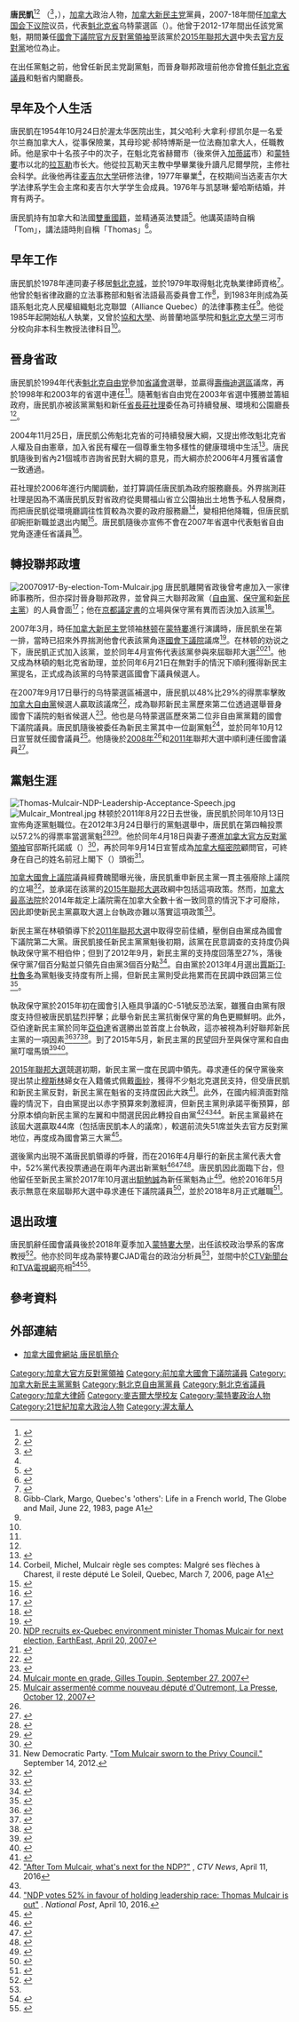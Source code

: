 {{noteTA|G1=地名|G2=Canada
|1=zh-hans:蒙特利尔;zh-hk:滿地可;zh-tw:蒙特婁;
|2=zh-hans:麦吉尔;zh-hk:麥基爾;zh-tw:麥基爾;
|4=zh-cn:特鲁多;zh-hk:杜魯多;zh-tw:杜魯道
}}
{{Infobox officeholder
| name          = 唐民凱 <br>Tom Mulcair {{post-nominals|country=CAN|PC|size=100%}}
| caption       =
| image         = Thomas Mulcair 2015 (cropped).jpg
| country       = {{CAN}}
| office1       = [[File:NDP-NPD_Canada.svg|60px]]  [[加拿大新民主黨|加拿大新民主黨]]領袖
| term_start1   = 2012年3月24日
| term_end1     = 2017年10月1日
| predecessor1  = [[妮科爾·特梅爾|妮科爾·特梅爾]]（臨時）
| successor1    = [[駔勉誠|駔勉誠]]
| office2       = [[加拿大官方反對黨領袖|加拿大官方反對黨領袖]]
| term_start2   = 2012年3月24日
| term_end2     = 2015年11月4日
| predecessor2  = [[妮科爾·特梅爾|妮科爾·特梅爾]]（臨時）
| successor2    = [[羅娜·安布羅斯|羅娜·安布羅斯]]（臨時）
| office3       = [[加拿大國會下議院|加拿大國會下議院]]議員
| constituency3 = 乌特蒙
| term_start3   = 2007年9月17日
| term_end3     = 2018年8月3日
| predecessor3  = Jean Lapierre
| successor3    = Rachel Bendayan
| office4       = 魁北克省環境廳長
| term_start4   = 2003年4月
| term_end4     = 2006年2月27日
| predecessor4  = André Boisclair
| successor4    = Claude Béchard
| office5       = [[魁北克省議會|魁北克省議會]]議員
| constituency5 = [[壽米蒂|壽梅迪]]
| term_start5   = 1994年9月12日
| term_end5     = 2007年3月26日
| predecessor5  = Lise Bacon
| successor5    = Guy Ouellette
| birth_name    = Thomas Joseph Mulcair
| birth_date    = {{birth date and age|1954|10|24}}<ref name="Star120323">{{cite web|url=http://www.thestar.com/news/canada/politics/article/1151220--ndp-leadership-thomas-mulcair-stress-his-track-record?bn=1 |title=NDP leadership: Thomas Mulcair says he's ready for a tough job |publisher=Toronto Star |date=2012-03-23 |accessdate=2012-03-27}}</ref>   
| birth_place   = {{CAN}}[[渥太华|渥太华]]
| death_date    =
| death_place   =
| religion      = [[天主教|天主教]]
| profession    = 律師
| spouse        = {{Marriage|Catherine Pinhas|1976}}
| children      = 2
| party         = [[File:NDP-NPD_Canada.svg|60px]] [[加拿大新民主党|新民主党]]
| otherparty    = [[魁北克自由黨|魁北克自由黨]]（1994年-2007年）
| alma_mater    = [[麥基爾大學|麥基爾大學]]
}}
'''唐民凱'''<ref>{{cite web|url=http://tor.worldjournal.com/view/full_to/18722114/article-NDP%E9%BB%A8%E9%AD%81-%E6%9C%89%E4%B8%AD%E6%96%87%E5%90%8D%E4%BA%86?instance=to_bull_left1|title=NDP黨魁 有中文名了|publisher=世界新聞網|date=2012-05-25|accessdate=2012-05-25|archiveurl=https://archive.today/20120723012651/http://tor.worldjournal.com/view/full_to/18722114/article-NDP%E9%BB%A8%E9%AD%81-%E6%9C%89%E4%B8%AD%E6%96%87%E5%90%8D%E4%BA%86?instance=to_bull_left1|archivedate=2012-07-23|dead-url=yes}}</ref><ref>{{Cite web|title=I would like to extend my best wishes to all Canadians celebrating the Lunar New Year.|url=https://www.facebook.com/watch/?v=952946181459921|work=Facebook|author=Tom Mulcair|accessdate=2019-04-21}}</ref> {{post-nominals|country=CAN|PC}}（{{lang|en|Thomas Joseph "Tom" Mulcair}}<ref>{{cite news|url=http://www.themonitor.ca/Living/World/2007-09-26/article-649807/Mulcair-makes-believers-of-us-with-historic-by-election-victory/1|title=Mulcair makes believers of us with historic by-election victory|publisher=The Monitor|date=September 26, 2007|accessdate=March 25, 2012|archive-url=https://web.archive.org/web/20110826191257/http://www.themonitor.ca/Living/World/2007-09-26/article-649807/Mulcair-makes-believers-of-us-with-historic-by-election-victory/1|archive-date=2011-08-26|dead-url=yes}}</ref>，{{bd|1954年|10月24日|||catIdx=Mulcair, Thomas}}），[[加拿大|加拿大]]政治人物，[[加拿大新民主党|加拿大新民主党]]黨員，2007-18年間任[[加拿大国会下议院|加拿大国会下议院]]议员，代表[[魁北克省|魁北克省]]乌特蒙選區（{{lang|fr|Outremont}}）。他曾于2012-17年間出任該党黨魁，期間兼任[[加拿大官方反對黨領袖|國會下議院官方反對黨領袖]]至該黨於[[2015年加拿大國會下議院選舉|2015年聯邦大選]]中失去[[官方反對黨_(加拿大)|官方反對黨]]地位為止。

在出任黨魁之前，他曾任新民主党副黨魁，而晉身聯邦政壇前他亦曾擔任[[魁北克省議會|魁北克省議員]]和魁省内閣廳長。

==早年及个人生活==
唐民凱在1954年10月24日於渥太华医院出生，其父哈利·大拿利·缪凯尔是一名爱尔兰裔加拿大人，從事保險業，其母珍妮·郝特博斯是一位法裔加拿大人，任職教師。他是家中十名孩子中的次子，在魁北克省赫爾市（後來併入[[加蒂諾|加蒂諾]]市）和[[蒙特婁|蒙特婁]]市以北的[[拉瓦勒_(魁北克)|拉瓦勒]]市长大。他從拉瓦勒天主教中學畢業後升讀凡尼爾學院，主修社会科学。此後他再往[[麦吉尔大学|麦吉尔大学]]研修法律，1977年畢業<ref name="Star120323"/>，在校期间当选麦吉尔大学法律系学生会主席和麦吉尔大学学生会成員。1976年与凯瑟琳·颦哈斯结婚，并育有两子。

唐民凱持有加拿大和法國[[雙重國籍|雙重國籍]]，並精通英法雙語<ref>{{cite news|url=http://www.cbc.ca/news/canada/montreal/story/2012/01/17/pol-thomas-mulcair-france.html|title=Thomas Mulcair defends dual citizenship|publisher=CBC News|agency=The Canadian Press|date=17 Jan 2012|accessdate=18 July 2014|archive-date=2012-04-29|archive-url=https://web.archive.org/web/20120429210632/http://www.cbc.ca/news/canada/montreal/story/2012/01/17/pol-thomas-mulcair-france.html|dead-url=no}}</ref>。他講英語時自稱「Tom」，講法語時則自稱「Thomas」<ref>{{cite news|url=http://www.cbc.ca/news/politics/french-language-debate-five-party-leaders-1.3242417|title=French-language debate triggers hot exchanges on niqab, economy, national unity|publisher=CBC News|date=2015-09-24|accessdate=2016-04-12|archive-date=2020-11-06|archive-url=https://web.archive.org/web/20201106232753/https://www.cbc.ca/news/politics/french-language-debate-five-party-leaders-1.3242417|dead-url=no}}</ref>。

==早年工作==
唐民凱於1978年連同妻子移居[[魁北克城|魁北克城]]，並於1979年取得魁北克執業律師資格<ref>{{cite web |url=http://thomasmulcair.ca/site/about/?lang=en |title=À propos de Thomas |publisher=Thomasmulcair.ca |date=1977-07-26 |accessdate=2011-10-16 |deadurl=yes |archiveurl=https://web.archive.org/web/20111022223057/http://www.thomasmulcair.ca/site/about/?lang=en |archivedate=2011-10-22 }}</ref>。他曾於魁省律政廳的立法事務部和魁省法語最高委員會工作<ref>Gibb-Clark, Margo, Quebec's 'others': Life in a French world, The Globe and Mail, June 22, 1983, page A1</ref>，到1983年則成為英語系魁北克人民權組織魁北克聯盟（Alliance Quebec）的法律事務主任<ref name="Star120323"/>。他從1985年起開始私人執業，又曾於[[協和大學_(加拿大)|協和大學]]、尚普蘭地區學院和[[魁北克大學|魁北克大學]]三河市分校向非本科生教授法律科目<ref name="Star120323"/>。

==晉身省政==
唐民凱於1994年代表[[魁北克自由党|魁北克自由党]]參加[[魁北克省議會|省議會]]選舉，並贏得[[壽米蒂|壽梅迪選區]]議席，再於1998年和2003年的省選中連任<ref name="Star120323"/>。隨著魁省自由党在2003年省選中獲勝並籌組政府，唐民凱亦被該黨黨魁和新任[[魁北克省省長|省長]][[莊社理|莊社理]]委任為可持續發展、環境和公園廳長<ref name="Star120323"/>。

2004年11月25日，唐民凱公佈魁北克省的可持續發展大綱，又提出修改魁北克省人權及自由憲章，加入省民有權在一個尊重生物多樣性的健康環境中生活<ref>{{cite web |url=http://www.mddep.gouv.qc.ca/communiques_en/c20041125-dd.htm |title=Sustainable Development: Because Quality of Life Counts!, Press Release, November 25, 2004 |publisher=Mddep.gouv.qc.ca |date=2004-11-25 |accessdate=2010-06-05 |archive-date=2011-06-15 |archive-url=https://web.archive.org/web/20110615234736/http://www.mddep.gouv.qc.ca/communiques_en/c20041125-dd.htm |dead-url=no }}</ref>。唐民凱隨後到省內21個城市咨詢省民對大綱的意見，而大綱亦於2006年4月獲省議會一致通過。

莊社理於2006年進行内閣調動，並打算調任唐民凱為政府服務廳長。外界揣測莊社理是因為不滿唐民凱反對省政府從奧爾福山省立公園抽出土地售予私人發展商，而把唐民凱從環境廳調往性質較為次要的政府服務廳<ref>Corbeil, Michel, Mulcair règle ses comptes: Malgré ses flèches à Charest, il reste député Le Soleil, Quebec, March 7, 2006, page A1</ref>，變相把他降職，但唐民凱卻婉拒新職並退出内閣<ref>{{cite web |last=Gazette |first=The |url=http://www.canada.com/montrealgazette/news/story.html?id=c5ad812f-0622-47de-959c-b4d36eab096c&k=76257 |title=Mulcair quits in a huff, The Gazette, February 28, 2006 |publisher=Canada.com |date=2006-02-28 |accessdate=2010-06-05 |deadurl=yes |archiveurl=https://web.archive.org/web/20121025121019/http://www.canada.com/montrealgazette/news/story.html?id=c5ad812f-0622-47de-959c-b4d36eab096c&k=76257 |archivedate=2012-10-25 }}</ref>。唐民凱隨後亦宣佈不會在2007年省選中代表魁省自由党角逐連任省議員<ref>{{cite web |url=http://www.newswire.ca/en/releases/archive/February2007/20/c2531.html |title=Mulcair will not be a Liberal candidate in the next election (press release distributed by Canada NewsWire), February 20, 2007 |publisher=Newswire.ca |date=2010-05-28 |accessdate=2010-06-05 |archive-date=2011-06-09 |archive-url=https://web.archive.org/web/20110609195757/http://www.newswire.ca/en/releases/archive/February2007/20/c2531.html |dead-url=no }}</ref>。

==轉投聯邦政壇==
[[File:20070917-By-election-Tom-Mulcair.jpg|thumb]]
唐民凱離開省政後曾考慮加入一家律師事務所，但亦探討晉身聯邦政界，並曾與三大聯邦政黨（[[加拿大自由黨|自由黨]]、[[加拿大保守黨|保守黨]]和[[加拿大新民主黨|新民主黨]]）的人員會面<ref>{{cite news|url=http://www.macleans.ca/politics/ottawa/mulcairs-secret-meetings-with-the-tories/|title=Mulcair's secret meetings with the Tories|date=June 29, 2015|publisher=《[[麥克林|麥克林]]》雜誌|first=Martin|last=Patriquin|accessdate=June 29, 2015|archive-date=2020-12-19|archive-url=https://web.archive.org/web/20201219063536/https://www.macleans.ca/politics/ottawa/mulcairs-secret-meetings-with-the-tories/|dead-url=no}}</ref>；他在[[京都議定書|京都議定書]]的立場與保守黨有異而否決加入該黨<ref>{{cite news|url=http://news.nationalpost.com/news/canada/canadian-politics/top-federal-conservatives-back-tom-mulcairs-explanation-for-2007-talks-contradicting-macleans-report|date=July 4, 2015|title=Top federal Conservatives back Tom Mulcair's explanation for 2007 talks, contradicting Maclean's report|publisher=National Post|first=Peter |last=O'Neil|accessdate=July 5, 2015}}</ref>。

2007年3月，時任[[加拿大新民主党|加拿大新民主党]]领袖[[杰克·林顿|林顿]]在[[蒙特婁|蒙特婁]]進行演講時，唐民凱坐在第一排，當時已招來外界揣測他會代表該黨角逐[[加拿大國會下議院|國會下議院]]議席<ref>{{Cite web |url=http://www.cyberpresse.ca/article/20070312/CPACTUALITES/70312158/6488/CPACTUALITES |title=Mulcair courtisé par quatre partis fédéraux, La Presse, March 12, 2007 |accessdate=2012-03-27 |archive-date=2007-09-29 |archive-url=https://web.archive.org/web/20070929144522/http://www.cyberpresse.ca/article/20070312/CPACTUALITES/70312158/6488/CPACTUALITES |dead-url=yes }}</ref>。在林顿的劝说之下，唐民凱正式加入該黨，並於同年4月宣佈代表該黨參與來屆聯邦大選<ref>[http://canadaeast.com/ce2/docroot/article.php?articleID=130492 NDP recruits ex-Quebec environment minister Thomas Mulcair for next election, EarthEast, April 20, 2007]{{dead link|date=2017年12月 |bot=InternetArchiveBot |fix-attempted=yes }}</ref><ref>{{Cite web |url=http://www.cyberpresse.ca/article/20070420/CPACTUALITES/70420014/1019/CPACTUALITES |title=Mulcair sera candidat pour le NPD, La Presse, April 20, 2007 |accessdate=2012-03-27 |archive-date=2007-09-29 |archive-url=https://web.archive.org/web/20070929140520/http://www.cyberpresse.ca/article/20070420/CPACTUALITES/70420014/1019/CPACTUALITES |dead-url=yes }}</ref>。他又成為林頓的魁北克省助理，並於同年6月21日在無對手的情況下順利獲得新民主黨提名，正式成為該黨的乌特蒙選區國會下議員候選人。

在2007年9月17日舉行的乌特蒙選區補選中，唐民凱以48%比29%的得票率擊敗[[加拿大自由黨|加拿大自由黨]]候選人贏取該議席<ref name="CBC070918">{{cite news|url=http://www.cbc.ca/news/canada/montreal/ndp-grabs-seat-tories-vindicated-in-byelections-1.632229|title=Mulcair NDP grabs seat, Tories vindicated in byelections|date=2007-09-18|publisher=CBC News|accessdate=2016-04-11|archive-date=2016-10-01|archive-url=https://web.archive.org/web/20161001085852/http://www.cbc.ca/news/canada/montreal/ndp-grabs-seat-tories-vindicated-in-byelections-1.632229|dead-url=no}}</ref>，成為聯邦新民主黨歷來第二位透過選舉晉身國會下議院的魁省候選人<ref name="CBC081015">{{cite news|url=http://www.cbc.ca/news/canada/mulcair-clinches-outremont-for-ndp-1.730810|title=Mulcair clinches Outremont for NDP|date=2008-10-15|publisher=CBC News|first=Corinne|last=Smith|accessdate=2016-04-11|archive-date=2016-04-21|archive-url=https://web.archive.org/web/20160421195637/http://www.cbc.ca/news/canada/mulcair-clinches-outremont-for-ndp-1.730810|dead-url=no}}</ref>。他也是乌特蒙選區歷來第二位非自由黨黨籍的國會下議院議員。唐民凱隨後被委任為新民主黨其中一位副黨魁<ref>[http://www.cyberpresse.ca/article/20070927/CPACTUALITES/70927092/0/undefined?nocache=1190909473204 Mulcair monte en grade, Gilles Toupin, September 27, 2007]{{Dead link}}</ref>，並於同年10月12日宣誓就任國會議員<ref>[http://www.cyberpresse.ca/article/20071012/CPACTUALITES/71012086/1025/CPACTUALITES Mulcair assermenté comme nouveau député d'Outremont, La Presse, October 12, 2007]{{Dead link}}</ref>。他隨後於[[2008年加拿大國會下議院選舉|2008年]]<ref name="CBC081015"/>和[[2011年加拿大國會下議院選舉|2011年]]聯邦大選中順利連任國會議員<ref>{{cite web |url=http://enr.elections.ca/ElectoralDistricts_e.aspx?type=1&criteria=h3g1a7 |title=Elections Canada - Electoral Districts |publisher=Enr.elections.ca |date= |accessdate=2011-05-02 |archive-date=2014-03-03 |archive-url=https://web.archive.org/web/20140303191241/http://enr.elections.ca/ElectoralDistricts_e.aspx?type=1&criteria=h3g1a7 |dead-url=no }}</ref>。

==黨魁生涯==
[[File:Thomas-Mulcair-NDP-Leadership-Acceptance-Speech.jpg|thumb]]
[[File:Mulcair_Montreal.jpg|thumb]]
林顿於2011年8月22日去世後，唐民凱於同年10月13日宣佈角逐黨魁職位。在2012年3月24日舉行的黨魁選舉中，唐民凱在第四輪投票以57.2%的得票率當選黨魁<ref>{{cite web |url=http://www.cbc.ca/news/live/2012/03/ndp-leadership-convention.html |title=NDP Leadership Convention - CBC News Live |publisher=Cbc.ca |date= |accessdate=2012-03-25 |archive-date=2012-03-24 |archive-url=https://web.archive.org/web/20120324221316/http://www.cbc.ca/news/live/2012/03/ndp-leadership-convention.html |dead-url=no }}</ref><ref>{{cite web |url=http://www.ctv.ca/CTVNews/TopStories/20120324/federal-ndp-leadership-convention-voting-day-120324/ |title=Mulcair wins NDP leadership, vows to fight politics of fear | CTV News |publisher=Ctv.ca |date=2011-10-14 |accessdate=2012-03-25 |archive-date=2012-05-29 |archive-url=https://web.archive.org/web/20120529030540/http://www.ctv.ca/CTVNews/TopStories/20120324/federal-ndp-leadership-convention-voting-day-120324 |dead-url=yes }}</ref>。他於同年4月18日與妻子遷進[[加拿大官方反對黨領袖|加拿大官方反對黨領袖]]官邸斯托諾威（{{lang|en|Stornoway}}）<ref>{{cite news|url=http://www.cbc.ca/news/politics/story/2012/04/18/pol-mulcair-stornoway.html|title=Mulcair takes up residence at Stornoway|publisher=CBC.ca|accessdate=April 20, 2012|date=April 18, 2012|archive-date=2012-06-22|archive-url=https://web.archive.org/web/20120622111925/http://www.cbc.ca/news/politics/story/2012/04/18/pol-mulcair-stornoway.html|dead-url=no}}</ref>，再於同年9月14日宣誓成為[[加拿大樞密院|加拿大樞密院]]顧問官，可終身在自己的姓名前冠上閣下（{{lang|en|The Honourable}}）頭銜<ref>New Democratic Party. [http://www.ndp.ca/news/tom-mulcair-sworn-privy-council "Tom Mulcair sworn to the Privy Council."] {{Wayback|url=http://www.ndp.ca/news/tom-mulcair-sworn-privy-council |date=20190630072028 }} September 14, 2012.</ref>。

[[加拿大國會上議院|加拿大國會上議院]]議員經費醜聞曝光後，唐民凱重申新民主黨一貫主張廢除上議院的立場<ref>{{cite web | url=http://www.cbc.ca/news/politics/ndp-determined-to-abolish-senate-mulcair-says-1.1368951 | title=NDP determined to abolish Senate, Mulcair says | publisher=CBC | date=Aug 26, 2013 | accessdate=8 August 2015 | author=Fitzpatrick, Megan | archive-date=2020-11-12 | archive-url=https://web.archive.org/web/20201112031758/https://www.cbc.ca/news/politics/ndp-determined-to-abolish-senate-mulcair-says-1.1368951 | dead-url=no }}</ref>，並承諾在該黨的[[2015年加拿大國會下議院選舉|2015年聯邦大選]]政綱中包括這項政策。然而，[[加拿大最高法院|加拿大最高法院]]於2014年裁定上議院需在加拿大全數十省一致同意的情況下才可廢除，因此即使新民主黨贏取大選上台執政亦難以落實這項政策<ref>{{cite web | url=http://www.cbc.ca/news/politics/senate-abolition-a-non-starter-despite-mulcair-s-push-1.3108540 | title=Senate abolition a non-starter despite Mulcair's push | publisher=CBC | date=Jun 11, 2015 | accessdate=8 August 2015 | author=Hall, Chris | archive-date=2020-12-23 | archive-url=https://web.archive.org/web/20201223232724/https://www.cbc.ca/news/politics/senate-abolition-a-non-starter-despite-mulcair-s-push-1.3108540 | dead-url=no }}</ref>。

新民主黨在林頓領導下於[[2011年加拿大國會下議院選舉|2011年聯邦大選]]中取得空前佳績，壓倒自由黨成為國會下議院第二大黨。唐民凱接任新民主黨黨魁後初期，該黨在民意調查的支持度仍與執政保守黨不相伯仲；但到了2012年9月，新民主黨的支持度回落至27%，落後保守黨7個百分點並只領先自由黨3個百分點<ref name="CBC120916">{{cite news|url=http://www.cbc.ca/news/politics/conservatives-edge-ndp-as-parliament-returns-poll-says-1.1169988|title=Conservatives edge NDP as Parliament returns, poll says|date=2012-09-16|publisher=CP, via CBC News|accessdate=2016-04-11|archive-date=2020-11-12|archive-url=https://web.archive.org/web/20201112015533/https://www.cbc.ca/news/politics/conservatives-edge-ndp-as-parliament-returns-poll-says-1.1169988|dead-url=no}}</ref>。自由黨於2013年4月選出[[賈斯汀·杜魯多|賈斯汀·杜魯多]]為黨魁後支持度有所上揚，但新民主黨則受此拖累而在民調中跌回第三位<ref>{{cite news |url=http://www.macleans.ca/politics/ottawa/remaking-thomas-mulcair/ |title=Remaking Thomas Mulcair |author=Paul Wells |publisher=《[[麥克林|麥克林]]》雜誌 |date=January 23, 2015 |accessdate=June 3, 2015 |archive-date=2020-11-08 |archive-url=https://web.archive.org/web/20201108134652/https://www.macleans.ca/politics/ottawa/remaking-thomas-mulcair/ |dead-url=no }}</ref>。

執政保守黨於2015年初在國會引入極具爭議的C-51號反恐法案，雖獲自由黨有限度支持但被唐民凱猛烈抨擊；此舉令新民主黨抗衡保守黨的角色更顯鮮明。此外，亞伯達新民主黨於同年[[亞伯達|亞伯達]]省選勝出並首度上台執政，這亦被視為利好聯邦新民主黨的一項因素<ref>{{cite news |url=http://www.brantfordexpositor.ca/2015/05/25/broadbent-voters-warming-to-ndp |title=Broadbent: Voters warming to NDP |author=Stephen Maher |work=Postmedia Network |publisher=Brantford Expositor |date= |accessdate=May 20, 2015 |archive-date=2018-07-16 |archive-url=https://web.archive.org/web/20180716140524/http://www.brantfordexpositor.ca/2015/05/25/broadbent-voters-warming-to-ndp |dead-url=no }}</ref><ref>{{cite news |url=http://www.macleans.ca/politics/ottawa/mulcair-in-with-a-chance/ |title=Mulcair, in with a chance |author=John Geddes |publisher=Macleans |date=June 5, 2015 |accessdate=June 5, 2015 |archive-date=2020-11-25 |archive-url=https://web.archive.org/web/20201125210730/https://www.macleans.ca/politics/ottawa/mulcair-in-with-a-chance/ |dead-url=no }}</ref><ref>{{cite news |url=http://www.lfpress.com/2015/06/16/momentum-swings-to-ndp |title=Momentum swings to NDP |author=Stephen Maher |work=Postmedia Network |publisher=The London Free Press |date=June 16, 2015 |accessdate=June 17, 2015 |archive-date=2016-04-24 |archive-url=https://web.archive.org/web/20160424025017/http://www.lfpress.com/2015/06/16/momentum-swings-to-ndp |dead-url=no }}</ref>。到了2015年5月，新民主黨的民望回升至與保守黨和自由黨叮噹馬頭<ref>{{cite news |url=http://www.cbc.ca/news/politics/ndp-jumps-into-3-way-race-with-conservatives-liberals-1.3079391 |title=NDP jumps into 3-way race with Conservatives, Liberals |author=Éric Grenier |publisher=CBC News |date=May 20, 2015 |accessdate=June 3, 2015 |archive-date=2020-11-08 |archive-url=https://web.archive.org/web/20201108104306/https://www.cbc.ca/news/politics/ndp-jumps-into-3-way-race-with-conservatives-liberals-1.3079391 |dead-url=no }}</ref><ref>{{cite news |url=http://www.cbc.ca/news/politics/3-way-federal-race-would-have-unpredictable-outcome-1.3097243 |title=3-way federal race would have unpredictable outcome |publisher=CBC News |date=June 3, 2015 |accessdate=June 3, 2015 |archive-date=2020-11-08 |archive-url=https://web.archive.org/web/20201108110507/https://www.cbc.ca/news/politics/3-way-federal-race-would-have-unpredictable-outcome-1.3097243 |dead-url=no }}</ref>。 

[[2015年加拿大國會下議院選舉|2015年聯邦大選]]競選初期，新民主黨一度在民調中領先。尋求連任的保守黨後來提出禁止[[穆斯林|穆斯林]]婦女在入籍儀式佩戴[[尼卡布|面紗]]，獲得不少魁北克選民支持，但受唐民凱和新民主黨反對，新民主黨在魁省的支持度因此大跌<ref name="CBC160213">{{cite news | url=http://www.cbc.ca/news/politics/thomas-mulcair-accepts-responsibility-1.3446241 | title=NDP dropped 20 points in 48 hours after supporting niqab, Tom Mulcair says | publisher=CBC News | date=2016-02-13 | accessdate=2016-04-12 | first=John Paul | last=Tasker | archive-date=2020-11-12 | archive-url=https://web.archive.org/web/20201112022256/https://www.cbc.ca/news/politics/thomas-mulcair-accepts-responsibility-1.3446241 | dead-url=no }}</ref>。此外，在國内經濟面對陰霾的情況下，自由黨提出以赤字預算來刺激經濟，但新民主黨則承諾平衡預算，部分原本傾向新民主黨的左翼和中間選民因此轉投自由黨<ref>[http://www.ctvnews.ca/politics/after-tom-mulcair-what-s-next-for-the-ndp-1.2853692 "After Tom Mulcair, what's next for the NDP?"] {{Wayback|url=http://www.ctvnews.ca/politics/after-tom-mulcair-what-s-next-for-the-ndp-1.2853692 |date=20201201174315 }}, ''CTV News'', April 11, 2016</ref><ref name="CBC160410"/><ref name=natpost>[http://news.nationalpost.com/news/canada/ndp-votes-52-in-favour-of-holding-leadership-race-thomas-mulcair-is-out "NDP votes 52% in favour of holding leadership race: Thomas Mulcair is out"] {{Webarchive|url=https://wayback.archive-it.org/all/20160507074451/http://news.nationalpost.com/news/canada/ndp-votes-52-in-favour-of-holding-leadership-race-thomas-mulcair-is-out |date=2016-05-07 }}. ''National Post'', April 10, 2016.</ref>。新民主黨最終在該屆大選贏取44席（包括唐民凱本人的議席），較選前流失51席並失去官方反對黨地位，再度成為國會第三大黨<ref name="CBC151103">{{cite news | url=http://www.cbc.ca/news/politics/tom-mulcair-ndp-caucus-post-election-1.3301863 | title=Tom Mulcair will face caucus for 1st time since election losses Wednesday | publisher=CBC News | date=2015-11-03 | accessdate=2016-04-12 | last=Cudmore | first=James | archive-date=2020-11-08 | archive-url=https://web.archive.org/web/20201108130757/https://www.cbc.ca/news/politics/tom-mulcair-ndp-caucus-post-election-1.3301863 | dead-url=no }}</ref>。

選後黨内出現不滿唐民凱領導的呼聲，而在2016年4月舉行的新民主黨代表大會中，52%黨代表投票通過在兩年內選出新黨魁<ref name="CBC160410">{{cite news | url=http://www.cbc.ca/news/politics/mulcair-ndp-leadership-1.3529013 | title=Rejecting Mulcair, NDP delegates vote in favour of new leadership race | publisher=CBC News | date=2016-04-10 | accessdate=2016-04-12 | last=Wherry | first=Aaron | archive-date=2016-04-10 | archive-url=https://web.archive.org/web/20160410160925/http://www.cbc.ca/news/politics/mulcair-ndp-leadership-1.3529013 | dead-url=no }}</ref><ref name="星島160411">{{cite news | url=http://toronto.singtao.ca/794968/2016-04-11/post-%E6%9C%AA%E9%80%9A%E9%81%8E%E4%BF%A1%E4%BB%BB%E6%8A%95%E7%A5%A8%E8%A1%A8%E7%8F%BE%E5%86%B7%E9%9D%9C-%E5%94%90%E6%B0%91%E5%87%B1%E8%A2%AB%E9%80%BC%E4%B8%8B%E5%8F%B0-%E5%85%A9%E5%B9%B4%E5%85%A7/?variant=zh-hk | title=未通過信任投票表現冷靜 唐民凱被逼下台 兩年內選新黨魁 | publisher=《星島日報》加東版 | date=2016-04-11 | accessdate=2016-04-12 | archive-url=https://web.archive.org/web/20160420080005/http://toronto.singtao.ca/794968/2016-04-11/post-%E6%9C%AA%E9%80%9A%E9%81%8E%E4%BF%A1%E4%BB%BB%E6%8A%95%E7%A5%A8%E8%A1%A8%E7%8F%BE%E5%86%B7%E9%9D%9C-%E5%94%90%E6%B0%91%E5%87%B1%E8%A2%AB%E9%80%BC%E4%B8%8B%E5%8F%B0-%E5%85%A9%E5%B9%B4%E5%85%A7/?variant=zh-hk | archive-date=2016-04-20 | dead-url=yes }}</ref><ref>{{Cite web|url=http://www.nationalnewswatch.com/2016/04/10/new-democrats-soul-search-ahead-of-mulcairs-critical-leadership-review/#.VwqiUEIxjgN.twitter|title=NDP votes for leadership review; Mulcair likely out as leader|website=www.nationalnewswatch.com|accessdate=2016-04-10|archive-date=2019-07-28|archive-url=https://web.archive.org/web/20190728080141/https://www.nationalnewswatch.com/2016/04/10/new-democrats-soul-search-ahead-of-mulcairs-critical-leadership-review/#.VwqiUEIxjgN.twitter|dead-url=no}}</ref>。唐民凱因此面臨下台，但他留任至新民主黨於2017年10月選出[[駔勉誠|駔勉誠]]為新任黨魁為止<ref>{{cite news | url=http://www.cbc.ca/news/politics/tom-mulcair-ndp-leadership-exit-1.4307981 | title=Tom Mulcair says his legacy is to leave next NDP leader a truly national party | publisher=CBC News | date=2017-09-29 | accessdate=2017-10-26 | last=Hall | first=Chris | archive-date=2020-11-12 | archive-url=https://web.archive.org/web/20201112031341/https://www.cbc.ca/news/politics/tom-mulcair-ndp-leadership-exit-1.4307981 | dead-url=no }}</ref>。他於2016年5月表示無意在來屆聯邦大選中尋求連任下議院議員<ref>{{cite news | url=http://montrealgazette.com/news/national/tom-mulcair-quitting-politics-before-next-federal-election | title=Tom Mulcair quitting politics before next federal election | publisher=The Canadian Press, via the Montreal Gazette | date=2016-05-15 | accessdate=2017-10-26 | archive-date=2020-11-08 | archive-url=https://web.archive.org/web/20201108160208/http://montrealgazette.com/news/national/tom-mulcair-quitting-politics-before-next-federal-election | dead-url=no }}</ref>，並於2018年8月正式離職<ref name="brownstein cjad">{{cite news |last1=Brownstein |first1=Bill |title=Ex-NDP leader Tom Mulcair joining CJAD as political analyst |url=https://montrealgazette.com/opinion/columnists/brownstein-ex-ndp-leader-tom-mulcair-to-join-cjad-as-new-political-analyst |accessdate=July 19, 2018 |work=Montreal Gazette |date=July 17, 2018 |archive-date=2019-07-25 |archive-url=https://web.archive.org/web/20190725030026/https://montrealgazette.com/opinion/columnists/brownstein-ex-ndp-leader-tom-mulcair-to-join-cjad-as-new-political-analyst |dead-url=no }}</ref>。

==退出政壇==
唐民凱辭任國會議員後於2018年夏季加入[[蒙特婁大學|蒙特婁大學]]，出任該校政治學系的客席教授<ref>{{cite web|url=https://nationalpost.com/pmn/news-pmn/canada-news-pmn/ex-ndp-leader-tom-mulcair-to-teach-at-universite-de-montreal-post-politics|title=Ex-NDP leader Tom Mulcair to teach at Universite de Montreal post-politics|author=|date=February 2, 2018|website=nationalpost.com|accessdate=March 31, 2018}}</ref>。他亦於同年成為蒙特婁CJAD電台的政治分析員<ref name="brownstein cjad"/>，並間中於[[CTV新聞台|CTV新聞台]]和[[TVA電視網|TVA電視網]]亮相<ref>{{cite news |title=Tom Mulcair joins CJAD 800 as station's new political analyst |url=https://montreal.ctvnews.ca/tom-mulcair-joins-cjad-800-as-station-s-new-political-analyst-1.4016389 |accessdate=July 19, 2018 |work=CTV News Montreal |date=July 17, 2018 |language=en-CA |quote=After Labour Day, he'll be on twice weekly with CTV News Channel. |archive-date=2019-06-09 |archive-url=https://web.archive.org/web/20190609164834/https://montreal.ctvnews.ca/tom-mulcair-joins-cjad-800-as-station-s-new-political-analyst-1.4016389 |dead-url=no }}</ref><ref>{{cite news |title=Former NDP leader Tom Mulcair to be political pundit on Quebec TV and radio |url=https://www.ctvnews.ca/politics/former-ndp-leader-tom-mulcair-to-be-political-pundit-on-quebec-tv-and-radio-1.4018038 |accessdate=July 19, 2018 |work=CTV News |agency=The Canadian Press |date=July 18, 2018 |language=en-CA |quote=And the fluently bilingual Mulcair will be giving his political opinions on the French-language TVA network as of Aug. 13, appearing on a show called 'La Joute.' |archive-date=2019-06-09 |archive-url=https://web.archive.org/web/20190609065143/https://www.ctvnews.ca/politics/former-ndp-leader-tom-mulcair-to-be-political-pundit-on-quebec-tv-and-radio-1.4018038 |dead-url=no }}</ref>。

==參考資料==
{{Reflist|2}}

==外部連結==
{{commonscat|Thomas Mulcair}}
*[http://www.parl.gc.ca/parlinfo/Files/Parliamentarian.aspx?Item=551183c2-2f3e-41ba-8660-2d194cf60169&Language=E&Section=ALL 加拿大國會網站 唐民凱簡介]{{Wayback|url=http://www.parl.gc.ca/parlinfo/Files/Parliamentarian.aspx?Item=551183c2-2f3e-41ba-8660-2d194cf60169&Language=E&Section=ALL |date=20151005214937 }}

{{Authority control}}
{{DEFAULTSORT:Mulcair, Thomas}}
[[Category:加拿大官方反對黨領袖|Category:加拿大官方反對黨領袖]]
[[Category:前加拿大國會下議院議員|Category:前加拿大國會下議院議員]]
[[Category:加拿大新民主黨黨魁|Category:加拿大新民主黨黨魁]]
[[Category:魁北克自由黨黨員|Category:魁北克自由黨黨員]]
[[Category:魁北克省議員|Category:魁北克省議員]]
[[Category:加拿大律師|Category:加拿大律師]]
[[Category:麥吉爾大學校友|Category:麥吉爾大學校友]]
[[Category:蒙特婁政治人物|Category:蒙特婁政治人物]]
[[Category:21世紀加拿大政治人物|Category:21世紀加拿大政治人物]]
[[Category:渥太華人|Category:渥太華人]]